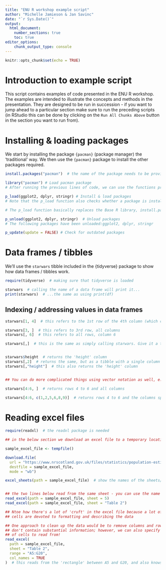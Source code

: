 ```yaml
---
title: "ENU R workshop example script"
author: "Michelle Jamieson & Jan Savinc"
date: "`r Sys.Date()`"
output: 
  html_document:
    number_sections: true
    toc: true
editor_options:
	chunk_output_type: console
---
```


```r
knitr::opts_chunk$set(echo = TRUE)
```

# Introduction to example script

This script contains examples of code presented in the ENU R workshop. The examples are intended to illustrate the concepts and methods in the presentation. They are designed to be run in succession - if you want to jump ahead to a particular section make sure to run the preceding scripts (in RStudio this can be done by clicking on the `Run All Chunks Above` button in the section you want to run from).


# Installing & loading packages

We start by installing the package `{pacman}` (package manager) the 'traditional' way. We then use the `{pacman}` package to install the other packages required.

```r
install.packages("pacman")  # the name of the package needs to be provided in quotes

library("pacman") # Load pacman package
# After running the previous lines of code, we can use the functions provided by the pacman package.

p_load(ggplot2, dplyr, stringr) # Install & load packages
# Note that the p_load function also checks whether a package is installed already. If the package is not installed yet, it is installed automatically by the pacman package.

# The p_load function basically replaces the Base R library, install.packages, and require functions and allows installing and loading numerous packages simultaneously using much less R code.

p_unload(ggplot2, dplyr, stringr)  # Unload packages
# The following packages have been unloaded:ggplot2, dplyr, stringr

p_update(update = FALSE) # Check for outdated packages

```

# Data frames / tibbles

We'll use the `starwars` tibble included in the {tidyverse} package to show how data frames / tibbles work.

```r
require(tidyverse)  # making sure that tidyverse is loaded

starwars  # calling the name of a data frame will print it...
print(starwars)  # ...the same as using print(df)
```

## Indexing / addressing values in data frames

```r
starwars[1, 4]  # this refers to the 1st row of the 4th column (which character does it refer to?)

starwars[3, ]  # this refers to 3rd row, all columns
starwars[, 6]  # this refers to all rows, column 6

starwars[,]  # this is the same as simply calling starwars. Give it a try!


starwars$height  # returns the 'height' column
starwars[,2]  # returns the same, but as a tibble with a single column - subtle difference!
starwars[,"height"]  # this also returns the 'height' column


## You can do more complicated things using vector notation as well, e.g.:

starwars[4:6, ]  # returns rows 4 to 6 and all columns

starwars[4:6, c(1,2,5,6,8,9)]  # returns rows 4 to 6 and the columns specified in c(...)

```

# Reading excel files

```r
require(readxl)  # the readxl package is needed

## in the below section we download an excel file to a temporary location

sample_excel_file <- tempfile()

download.file(
  url = "https://www.nrscotland.gov.uk/files/statistics/population-estimates/mid-21/mid-year-pop-est-21-data.xlsx",
  destfile = sample_excel_file,
  mode = "wb")

excel_sheets(path = sample_excel_file)  # show the names of the sheets/tabs in an excel file


## the two lines below read from the same sheet - you can use the name or its number
read_excel(path = sample_excel_file, sheet = 5)
read_excel(path = sample_excel_file, sheet = "Table 2")

## Ntoe how there's a lot of 'cruft' in the excel file because a lot of the
## cells are devoted to formatting and describing the data

## One approach to clean up the data would be to remove columns and rows that
## don't contain substantial information; however, we can also specify a range
## of cells to read from!
read_excel(
  path = sample_excel_file,
  sheet = "Table 2",
  range = "A5:G20",
  col_names = TRUE
)  # this reads from the 'rectangle' between A5 and G20, and also knows to treat the first row as column names
```

